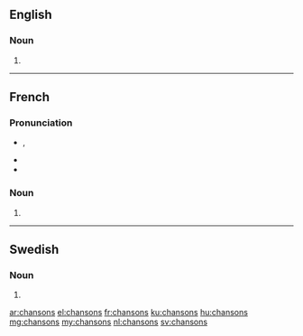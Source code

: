 ==English==

===Noun===
{{head|en}}

# {{plural of|chanson}}

----

==French==

===Pronunciation===
* {{IPA|/ʃɑ̃.sɔ̃/|lang=fr}}, {{X-SAMPA|/SA~.sO~/|lang=fr}}
* {{homophones|chanson|lang=fr}}
* {{hyphenation|chan|sons|lang=fr}}

===Noun===
{{head|fr|plural}} {{f-p}}

# {{plural of|chanson|lang=fr}}

----

==Swedish==

===Noun===
{{head|sv|noun form}}

# {{sv-noun-form-indef-gen|chanson}}

[[ar:chansons]]
[[el:chansons]]
[[fr:chansons]]
[[ku:chansons]]
[[hu:chansons]]
[[mg:chansons]]
[[my:chansons]]
[[nl:chansons]]
[[sv:chansons]]